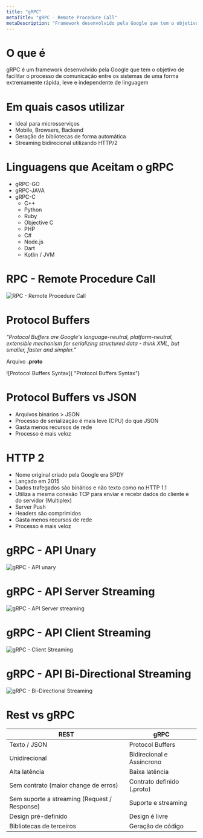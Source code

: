 ```yaml
---
title: "gRPC"
metaTitle: "gRPC - Remote Procedure Call"
metaDescription: "Framework desenvolvido pela Google que tem o objetivo de facilitar o processo de comunicação entre os sistemas de uma forma extremamente rápida, leve e independente de linguagem."
---
```

# O que é
gRPC é um framework desenvolvido pela Google que tem o objetivo de facilitar o processo de comunicação entre os sistemas de uma forma extremamente rápida, leve e independente de linguagem

# Em quais casos utilizar

- Ideal para microsserviços
- Mobile, Browsers, Backend
- Geração de bibliotecas de forma automática
- Streaming bidirecional utilizando HTTP/2

# Linguagens que Aceitam o gRPC

- gRPC-GO
- gRPC-JAVA
- gRPC-C
  - C++
  - Python
  - Ruby
  - Objective C
  - PHP
  - C#
  - Node.js
  - Dart
  - Kotlin / JVM

# RPC - Remote Procedure Call
![RPC - Remote Procedure Call](./grpc/rpc-example.png "RPC - Remote Procedure Call")

# Protocol Buffers
_"Protocol Buffers are Google's language-neutral, platform-neutral, extensible mechanism for serializing structured data - think XML, but smaller, faster and simpler."_

Arquivo **.proto**

![Protocol Buffers Syntax]( "Protocol Buffers Syntax")

# Protocol Buffers vs JSON
- Arquivos binários > JSON
- Processo de serialização é mais leve (CPU) do que JSON
- Gasta menos recursos de rede
- Processo é mais veloz

# HTTP 2

- Nome original criado pela Google era SPDY
- Lançado em 2015
- Dados trafegados são binários e não texto como no HTTP 1.1
- Utiliza a mesma conexão TCP para enviar e recebr dados do cliente e do servidor (Multiplex)
- Server Push
- Headers são comprimidos
- Gasta menos recursos de rede
- Processo é mais veloz

# gRPC - API Unary
![gRPC - API unary](./grpc/grpc-api-unary.png "gRPC - API unary")

# gRPC - API Server Streaming
![gRPC - API Server streaming](./grpc/grpc-api-server-streaming.png "gRPC - API Server streaming")

# gRPC - API Client Streaming
![gRPC - Client Streaming](./grpc/grpc-api-client-streaming.png "gRPC - Client Streaming")

# gRPC - API Bi-Directional Streaming
![gRPC - Bi-Directional Streaming](./grpc/grpc-api-bi-directional-streaming.png "gRPC - Bi-Directional Streaming")

# Rest vs gRPC

| REST                                         | gRPC                       |
|----------------------------------------------|----------------------------|
| Texto / JSON                                 | Protocol Buffers           |
| Unidirecional                                | Bidirecional e Assíncrono  |
| Alta latência                                | Baixa latência             |
| Sem contrato (maior change de erros)         | Contrato definido (.proto) |
| Sem suporte a streaming (Request / Response) | Suporte e streaming        |
| Design pré-definido                          | Design é livre             |
| Bibliotecas de terceiros                     | Geração de código          |
